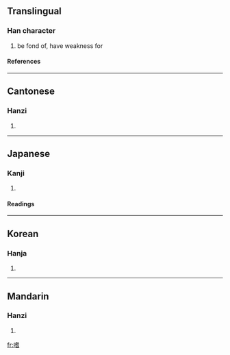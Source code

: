 ==Translingual==
===Han character===
{{Han char|rn=30|rad=口|as=10|sn=13|four=6406<sub>1</sub>|canj=口十心日 (RJPA)}}
# be fond of, have weakness for
====References====
{{Han ref|kx=0203.060|dkj=04089|dj=0425.250|hdz=10664.160|uh=55DC|ud=21980|bh=B6DD|bd=46813}}
----
==Cantonese==
===Hanzi===
{{yue-hanzi|jyut=|y=si3}}
# {{defn|Cantonese}}
----
==Japanese==
===Kanji===
{{ja-kanji|grade=|rs=口10}}
# {{defn|Japanese}} 
====Readings====
{{ja-readings|on=[[し]] (shi)|kun=[[たしなむ]] (tashinamu), [[たしなみ]] (tashinami)}}
----
==Korean==
===Hanja===
{{ko-hanja|hangeul=기|rv=gi|mr=ki}}
# {{defn|Korean}}
----
==Mandarin==
===Hanzi===
{{cmn-hanzi|pin=[[juē]] (jue1), [[shì]] (shi4)|wg=chüeh<sup>1</sup>, shih<sup>4</sup>}}
# {{defn|Mandarin}}

[[fr:嗜]]